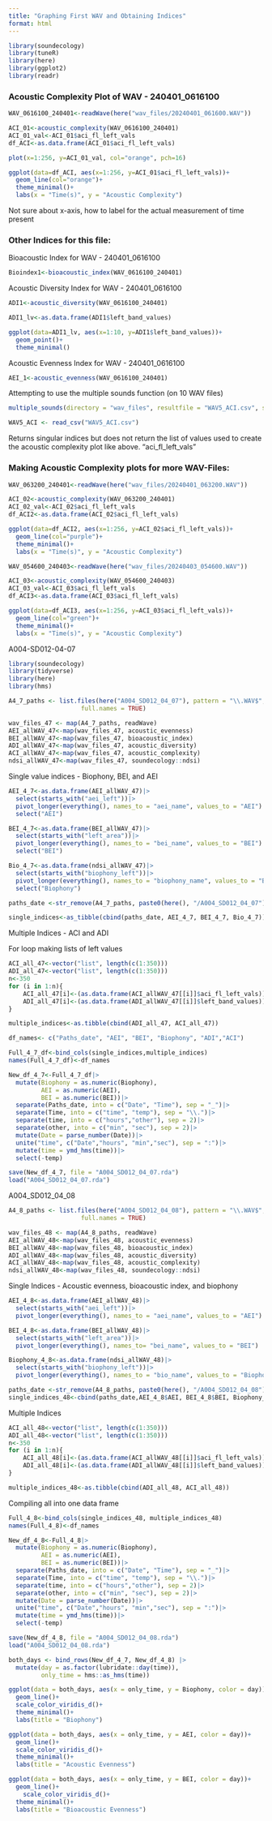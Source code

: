 ```yaml
---
title: "Graphing First WAV and Obtaining Indices"
format: html
---
```

```r
library(soundecology)
library(tuneR)
library(here)
library(ggplot2)
library(readr)
```

### Acoustic Complexity Plot of WAV - 240401_0616100
```r
WAV_0616100_240401<-readWave(here("wav_files/20240401_061600.WAV"))

ACI_01<-acoustic_complexity(WAV_0616100_240401)
ACI_01_val<-ACI_01$aci_fl_left_vals
df_ACI<-as.data.frame(ACI_01$aci_fl_left_vals)

plot(x=1:256, y=ACI_01_val, col="orange", pch=16)

ggplot(data=df_ACI, aes(x=1:256, y=ACI_01$aci_fl_left_vals))+
  geom_line(col="orange")+
  theme_minimal()+
  labs(x = "Time(s)", y = "Acoustic Complexity")

```
Not sure about x-axis, how to label for the actual measurement of time present

### Other Indices for this file: 

Bioacoustic Index for WAV - 240401_0616100
```r
Bioindex1<-bioacoustic_index(WAV_0616100_240401)
```

Acoustic Diversity Index for WAV - 240401_0616100
```r
ADI1<-acoustic_diversity(WAV_0616100_240401)

ADI1_lv<-as.data.frame(ADI1$left_band_values)

ggplot(data=ADI1_lv, aes(x=1:10, y=ADI1$left_band_values))+
  geom_point()+
  theme_minimal()
```

Acoustic Evenness Index for WAV - 240401_0616100
```r
AEI_1<-acoustic_evenness(WAV_0616100_240401)
```

Attempting to use the multiple sounds function (on 10 WAV files)

```r
multiple_sounds(directory = "wav_files", resultfile = "WAV5_ACI.csv", soundindex = "acoustic_complexity", no_cores="max")
```

```r
WAV5_ACI <- read_csv("WAV5_ACI.csv")
```

Returns singular indices but does not return the list of values used to create the acoustic complexity plot like above. "aci_fl_left_vals"

### Making Acoustic Complexity plots for more WAV-Files:

```r
WAV_063200_240401<-readWave(here("wav_files/20240401_063200.WAV"))

ACI_02<-acoustic_complexity(WAV_063200_240401)
ACI_02_val<-ACI_02$aci_fl_left_vals
df_ACI2<-as.data.frame(ACI_02$aci_fl_left_vals)

ggplot(data=df_ACI2, aes(x=1:256, y=ACI_02$aci_fl_left_vals))+
  geom_line(col="purple")+
  theme_minimal()+
  labs(x = "Time(s)", y = "Acoustic Complexity")
```

```r
WAV_054600_240403<-readWave(here("wav_files/20240403_054600.WAV"))

ACI_03<-acoustic_complexity(WAV_054600_240403)
ACI_03_val<-ACI_03$aci_fl_left_vals
df_ACI3<-as.data.frame(ACI_03$aci_fl_left_vals)

ggplot(data=df_ACI3, aes(x=1:256, y=ACI_03$aci_fl_left_vals))+
  geom_line(col="green")+
  theme_minimal()+
  labs(x = "Time(s)", y = "Acoustic Complexity")
```


A004-SD012-04-07
```r
library(soundecology)
library(tidyverse)
library(here)
library(hms)
```

```r
A4_7_paths <- list.files(here("A004_SD012_04_07"), pattern = "\\.WAV$",
                    full.names = TRUE)

wav_files_47 <- map(A4_7_paths, readWave)
AEI_allWAV_47<-map(wav_files_47, acoustic_evenness)
BEI_allWAV_47<-map(wav_files_47, bioacoustic_index)
ADI_allWAV_47<-map(wav_files_47, acoustic_diversity)
ACI_allWAV_47<-map(wav_files_47, acoustic_complexity)
ndsi_allWAV_47<-map(wav_files_47, soundecology::ndsi)
```

Single value indices - Biophony, BEI, and AEI

```r
AEI_4_7<-as.data.frame(AEI_allWAV_47)|>
  select(starts_with("aei_left"))|>
  pivot_longer(everything(), names_to = "aei_name", values_to = "AEI")|>
  select("AEI")

BEI_4_7<-as.data.frame(BEI_allWAV_47)|>
  select(starts_with("left_area"))|>
  pivot_longer(everything(), names_to = "bei_name", values_to = "BEI")|>
  select("BEI")

Bio_4_7<-as.data.frame(ndsi_allWAV_47)|>
  select(starts_with("biophony_left"))|>
  pivot_longer(everything(), names_to = "biophony_name", values_to = "Biophony")|>
  select("Biophony")

paths_date <-str_remove(A4_7_paths, paste0(here(), "/A004_SD012_04_07"))

single_indices<-as_tibble(cbind(paths_date, AEI_4_7, BEI_4_7, Bio_4_7))

```

Multiple Indices - ACI and ADI 

For loop making lists of left values
```r
ACI_all_47<-vector("list", length(c(1:350)))
ADI_all_47<-vector("list", length(c(1:350)))
n<-350
for (i in 1:n){
    ACI_all_47[i]<-(as.data.frame(ACI_allWAV_47[[i]]$aci_fl_left_vals))
    ADI_all_47[i]<-(as.data.frame(ADI_allWAV_47[[i]]$left_band_values))
} 

```

```r
multiple_indices<-as.tibble(cbind(ADI_all_47, ACI_all_47))

df_names<- c("Paths_date", "AEI", "BEI", "Biophony", "ADI","ACI")

Full_4_7_df<-bind_cols(single_indices,multiple_indices)
names(Full_4_7_df)<-df_names

New_df_4_7<-Full_4_7_df|>
  mutate(Biophony = as.numeric(Biophony),
         AEI = as.numeric(AEI),
         BEI = as.numeric(BEI))|>
  separate(Paths_date, into = c("Date", "Time"), sep = "_")|>
  separate(Time, into = c("time", "temp"), sep = "\\.")|>
  separate(time, into = c("hours","other"), sep = 2)|>
  separate(other, into = c("min", "sec"), sep = 2)|>
  mutate(Date = parse_number(Date))|>
  unite("time", c("Date","hours", "min","sec"), sep = ":")|>
  mutate(time = ymd_hms(time))|>
  select(-temp)

save(New_df_4_7, file = "A004_SD012_04_07.rda")
load("A004_SD012_04_07.rda")
```

A004_SD012_04_08

```r
A4_8_paths <- list.files(here("A004_SD012_04_08"), pattern = "\\.WAV$",
                    full.names = TRUE)

wav_files_48 <- map(A4_8_paths, readWave)
AEI_allWAV_48<-map(wav_files_48, acoustic_evenness)
BEI_allWAV_48<-map(wav_files_48, bioacoustic_index)
ADI_allWAV_48<-map(wav_files_48, acoustic_diversity)
ACI_allWAV_48<-map(wav_files_48, acoustic_complexity)
ndsi_allWAV_48<-map(wav_files_48, soundecology::ndsi)
```

Single Indices - Acoustic evenness, bioacoustic index, and biophony
```r
AEI_4_8<-as.data.frame(AEI_allWAV_48)|> 
  select(starts_with("aei_left"))|>
  pivot_longer(everything(), names_to = "aei_name", values_to = "AEI")

BEI_4_8<-as.data.frame(BEI_allWAV_48)|>
  select(starts_with("left_area"))|>
  pivot_longer(everything(), names_to= "bei_name", values_to = "BEI")

Biophony_4_8<-as.data.frame(ndsi_allWAV_48)|>
  select(starts_with("biophony_left"))|>
  pivot_longer(everything(), names_to = "bio_name", values_to = "Biophony")

paths_date <-str_remove(A4_8_paths, paste0(here(), "/A004_SD012_04_08"))
single_indices_48<-cbind(paths_date,AEI_4_8$AEI, BEI_4_8$BEI, Biophony_4_8$Biophony )

```

Multiple Indices
```r
ACI_all_48<-vector("list", length(c(1:350)))
ADI_all_48<-vector("list", length(c(1:350)))
n<-350
for (i in 1:n){
    ACI_all_48[i]<-(as.data.frame(ACI_allWAV_48[[i]]$aci_fl_left_vals))
    ADI_all_48[i]<-(as.data.frame(ADI_allWAV_48[[i]]$left_band_values))
} 

multiple_indices_48<-as.tibble(cbind(ADI_all_48, ACI_all_48))
```

Compiling all into one data frame 

```r
Full_4_8<-bind_cols(single_indices_48, multiple_indices_48)
names(Full_4_8)<-df_names

New_df_4_8<-Full_4_8|>
  mutate(Biophony = as.numeric(Biophony),
         AEI = as.numeric(AEI),
         BEI = as.numeric(BEI))|>
  separate(Paths_date, into = c("Date", "Time"), sep = "_")|>
  separate(Time, into = c("time", "temp"), sep = "\\.")|>
  separate(time, into = c("hours","other"), sep = 2)|>
  separate(other, into = c("min", "sec"), sep = 2)|>
  mutate(Date = parse_number(Date))|>
  unite("time", c("Date","hours", "min","sec"), sep = ":")|>
  mutate(time = ymd_hms(time))|>
  select(-temp)

save(New_df_4_8, file = "A004_SD012_04_08.rda")
load("A004_SD012_04_08.rda")
```

```r
both_days <- bind_rows(New_df_4_7, New_df_4_8) |>
  mutate(day = as.factor(lubridate::day(time)),
         only_time = hms::as_hms(time))

ggplot(data = both_days, aes(x = only_time, y = Biophony, color = day))+
  geom_line()+
  scale_color_viridis_d()+
  theme_minimal()+
  labs(title = "Biophony")

ggplot(data = both_days, aes(x = only_time, y = AEI, color = day))+
  geom_line()+
  scale_color_viridis_d()+
  theme_minimal()+
  labs(title = "Acoustic Evenness")

ggplot(data = both_days, aes(x = only_time, y = BEI, color = day))+
  geom_line()+
    scale_color_viridis_d()+
  theme_minimal()+
  labs(title = "Bioacoustic Evenness")

```




